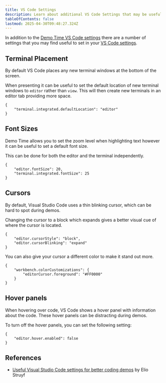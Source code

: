 ```yaml
---
title: VS Code Settings
description: Learn about additional VS Code Settings that may be useful
tableOfContents: false
lastmod: 2025-04-30T09:48:27.324Z
---
```



In addition to the [Demo Time VS Code settings](/references/settings/) there are a number of settings that you may find useful to set in your [VS Code settings](https://code.visualstudio.com/docs/configure/settings#_workspace-settings).

## Terminal Placement
By default VS Code places any new terminal windows at the bottom of the screen. 

When presenting it can be useful to set the default location of new terminal windows to `editor` rather than `view`. This will then create new terminals in an editor tab providing more space.

```
{
    "terminal.integrated.defaultLocation": "editor"
}
```

## Font Sizes
Demo Time allows you to set the zoom level when highlighting text however it can be useful to set a default font size.

This can be done for both the editor and the terminal independently.

```
{
    "editor.fontSize": 20,
    "terminal.integrated.fontSize": 25
}
```

## Cursors

By default, Visual Studio Code uses a thin blinking cursor, which can be hard to spot during demos. 

Changing the cursor to a block which expands gives a better visual cue of where the cursor is located.

```
{
    "editor.cursorStyle": "block",
    "editor.cursorBlinking": "expand"
}
```

You can also give your cursor a different color to make it stand out more. 

```
{
    "workbench.colorCustomizations": {
        "editorCursor.foreground": "#FF0000"
    }
}
```

## Hover panels

When hovering over code, VS Code shows a hover panel with information about the code. These hover panels can be distracting during demos.

To turn off the hover panels, you can set the following setting:

```
{
    "editor.hover.enabled": false
}
```

## References

- [Useful Visual Studio Code settings for better coding demos](https://www.eliostruyf.com/visual-studio-code-settings-coding-demos/) by Elio Struyf